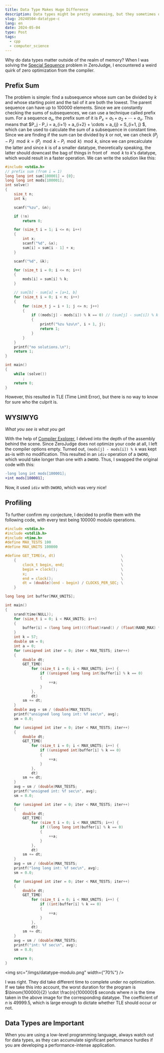 ```yaml
---
title: Data Type Makes Huge Difference
description: Data types might be pretty unamusing, but they sometimes do make a big difference.
slug: 20240504-datatype-c
lang: en
date: 2024-05-04
type: Post
tags:
  - cpp
  - computer_science
---
```


Why do data types matter outside of the realm of memory? When I was solving the
[Special Sequence](https://zerojudge.tw/ShowProblem?problemid=a250) problem in ZeroJudge,
I encountered a weird quirk of zero optimization from the compiler.

## Prefix Sum

The problem is simple: find a subsequence whose sum can be divided by $k$ and whose starting point and the
tail of it are both the lowest. The parent sequence can have up to 100000 elements. Since we are constantly checking
the sums of subsequences, we can use a technique called prefix sum. For a sequence $a_x$, the prefix sum of it is
$P_x=a_1 + a_2 + \cdots + a_x$. This means that $P_j - P_i = a_{i+1} + a_{i+2} + \cdots + a_{j} = S_{i+1, j} $,
which can be used to calculate the sum of a subsequence in constant time. Since we are finding if the sum can be divided
by $k$ or not, we can check $(P_j - P_i) \mod k = (P_j \mod k - P_i \mod k) \mod k$, since we can precalculate the
latter and since $k$ is of a smaller datatype, theoretically speaking, the latter should downcast the bag of things
in front of $\mod k$ to $k$'s datatype, which would result in a faster operation.
We can write the solution like this:

```c
#include <stdio.h>
// prefix sum (from i = 1)
long long int sum[100001] = {0};
long long int mods[100001];
int solve()
{
    size_t n;
    int k;

    scanf("%zu", &n);

    if (!n)
        return 0;

    for (size_t i = 1; i <= n; i++)
    {
        int x;
        scanf("%d", &x);
        sum[i] = sum[i - 1] + x;
    }

    scanf("%d", &k);

    for (size_t i = 0; i <= n; i++)
    {
        mods[i] = sum[i] % k;
    }

    // sum[b] - sum[a] = [a+1, b]
    for (size_t i = 0; i < n; i++)
    {
        for (size_t j = i + 1; j <= n; j++)
        {
            if ((mods[j] - mods[i]) % k == 0) // (sum[j] - sum[i]) % k = (sum[j] % k - sum[i] % k) % k
            {
                printf("%zu %zu\n", i + 1, j);
                return 1;
            }
        }
    }
    printf("no solutions.\n");
    return 1;
}

int main()
{
    while (solve())
        ;
    return 0;
}
```

However, this resulted in TLE (Time Limit Error), but there is no way to know for sure who the culprit is.

## WYSIWYG

_What you see is what you get_

With the help of [Compiler Explorer](https://godbolt.org/), I delved into the depth of the assembly behind the scene.
Since ZeroJudge does not optimize your code at all, I left the compiler options empty. Turned out,
`(mods[j] - mods[i]) % k` was kept as-is with no modification. This resulted in an `idiv` operation of a `QWORD`, which
would take longer than one with a `DWORD`. Thus, I swapped the original code with this:

```diff
-long long int mods[100001];
+int mods[100001];
```

Now, it used `idiv` with `DWORD`, which was very nice!

## Profiling

To further confirm my conjecture, I decided to profile them with the following code,
with every test being 100000 modulo operations.

```c
#include <stdio.h>
#include <stdlib.h>
#include <time.h>
#define MAX_TESTS 100
#define MAX_UNITS 100000

#define GET_TIME(x, dt)                              \
    {                                                \
        clock_t begin, end;                          \
        begin = clock();                             \
        x;                                           \
        end = clock();                               \
        dt = (double)(end - begin) / CLOCKS_PER_SEC; \
    }

long long int buffer[MAX_UNITS];

int main()
{
    srand(time(NULL));
    for (size_t i = 0; i < MAX_UNITS; i++)
    {
        buffer[i] = (long long int)(((float)rand() / (float)RAND_MAX) * 10000.0f);
    }
    int k = 57;
    double sm = 0;
    int a = 0;
    for (unsigned int iter = 0; iter < MAX_TESTS; iter++)
    {
        double dt;
        GET_TIME(
            for (size_t i = 0; i < MAX_UNITS; i++) {
                if ((unsigned long long int)buffer[i] % k == 0)
                {
                    ++a;
                }
            },
            dt)
        sm += dt;
    }
    double avg = sm / (double)MAX_TESTS;
    printf("unsigned long long int: %f sec\n", avg);
    sm = 0.0;

    for (unsigned int iter = 0; iter < MAX_TESTS; iter++)
    {
        double dt;
        GET_TIME(
            for (size_t i = 0; i < MAX_UNITS; i++) {
                if ((unsigned int)buffer[i] % k == 0)
                {
                    ++a;
                }
            },
            dt)
        sm += dt;
    }
    avg = sm / (double)MAX_TESTS;
    printf("unsigned int: %f sec\n", avg);
    sm = 0.0;

    for (unsigned int iter = 0; iter < MAX_TESTS; iter++)
    {
        double dt;
        GET_TIME(
            for (size_t i = 0; i < MAX_UNITS; i++) {
                if ((long long int)buffer[i] % k == 0)
                {
                    ++a;
                }
            },
            dt)
        sm += dt;
    }
    avg = sm / (double)MAX_TESTS;
    printf("long long int: %f sec\n", avg);
    sm = 0.0;

    for (unsigned int iter = 0; iter < MAX_TESTS; iter++)
    {
        double dt;
        GET_TIME(
            for (size_t i = 0; i < MAX_UNITS; i++) {
                if ((int)buffer[i] % k == 0)
                {
                    ++a;
                }
            },
            dt)
        sm += dt;
    }
    avg = sm / (double)MAX_TESTS;
    printf("int: %f sec\n", avg);
    sm = 0.0;

    return 0;
}
```

<img src="/imgs/datatype-modulo.png" width={"70%"} />

I was right. They did take different time to complete under no optimization. If we take this into account, the worst
duration for the program is $\binom{100000}{2} \cdot \frac{n}{100000}$ seconds where $n$ is the time taken in the above
image for the corresponding datatype. The coefficient of $n$ is 49999.5, which is large enough to dictate whether TLE
should occur or not.

## Data Types are Important

When you are using a low-level programming language, always watch out for data types, as they can accumulate significant
performance hurdles if you are developing a performance-intense application.
